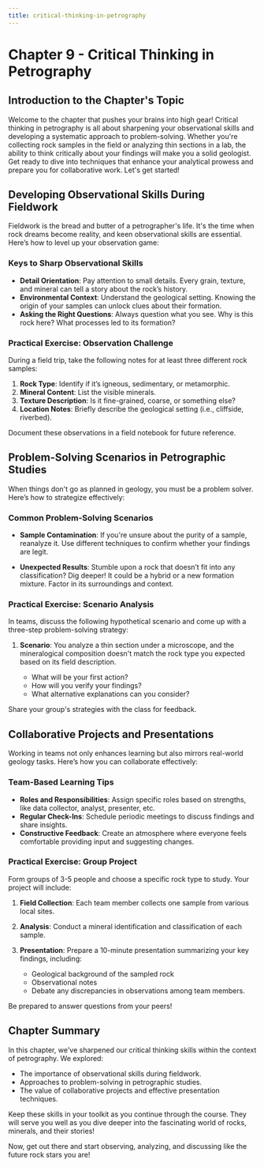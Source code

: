 ```yaml
---
title: critical-thinking-in-petrography
---
```


# Chapter 9 - Critical Thinking in Petrography

## Introduction to the Chapter's Topic

Welcome to the chapter that pushes your brains into high gear! Critical thinking in petrography is all about sharpening your observational skills and developing a systematic approach to problem-solving. Whether you're collecting rock samples in the field or analyzing thin sections in a lab, the ability to think critically about your findings will make you a solid geologist. Get ready to dive into techniques that enhance your analytical prowess and prepare you for collaborative work. Let's get started!

## Developing Observational Skills During Fieldwork

Fieldwork is the bread and butter of a petrographer's life. It's the time when rock dreams become reality, and keen observational skills are essential. Here’s how to level up your observation game:

### Keys to Sharp Observational Skills

- **Detail Orientation**: Pay attention to small details. Every grain, texture, and mineral can tell a story about the rock’s history.
- **Environmental Context**: Understand the geological setting. Knowing the origin of your samples can unlock clues about their formation.
- **Asking the Right Questions**: Always question what you see. Why is this rock here? What processes led to its formation?

### Practical Exercise: Observation Challenge

During a field trip, take the following notes for at least three different rock samples:

1. **Rock Type**: Identify if it’s igneous, sedimentary, or metamorphic.
2. **Mineral Content**: List the visible minerals.
3. **Texture Description**: Is it fine-grained, coarse, or something else?
4. **Location Notes**: Briefly describe the geological setting (i.e., cliffside, riverbed).

Document these observations in a field notebook for future reference.

## Problem-Solving Scenarios in Petrographic Studies

When things don't go as planned in geology, you must be a problem solver. Here’s how to strategize effectively:

### Common Problem-Solving Scenarios

- **Sample Contamination**: If you're unsure about the purity of a sample, reanalyze it. Use different techniques to confirm whether your findings are legit.
  
- **Unexpected Results**: Stumble upon a rock that doesn’t fit into any classification? Dig deeper! It could be a hybrid or a new formation mixture. Factor in its surroundings and context.

### Practical Exercise: Scenario Analysis

In teams, discuss the following hypothetical scenario and come up with a three-step problem-solving strategy:

1. **Scenario**: You analyze a thin section under a microscope, and the mineralogical composition doesn't match the rock type you expected based on its field description.

   - What will be your first action?
   - How will you verify your findings?
   - What alternative explanations can you consider?

Share your group's strategies with the class for feedback.

## Collaborative Projects and Presentations

Working in teams not only enhances learning but also mirrors real-world geology tasks. Here’s how you can collaborate effectively:

### Team-Based Learning Tips

- **Roles and Responsibilities**: Assign specific roles based on strengths, like data collector, analyst, presenter, etc.
- **Regular Check-Ins**: Schedule periodic meetings to discuss findings and share insights.
- **Constructive Feedback**: Create an atmosphere where everyone feels comfortable providing input and suggesting changes.

### Practical Exercise: Group Project

Form groups of 3-5 people and choose a specific rock type to study. Your project will include:

1. **Field Collection**: Each team member collects one sample from various local sites.
2. **Analysis**: Conduct a mineral identification and classification of each sample.
3. **Presentation**: Prepare a 10-minute presentation summarizing your key findings, including:

   - Geological background of the sampled rock
   - Observational notes
   - Debate any discrepancies in observations among team members.

Be prepared to answer questions from your peers!

## Chapter Summary

In this chapter, we've sharpened our critical thinking skills within the context of petrography. We explored:

- The importance of observational skills during fieldwork.
- Approaches to problem-solving in petrographic studies.
- The value of collaborative projects and effective presentation techniques.

Keep these skills in your toolkit as you continue through the course. They will serve you well as you dive deeper into the fascinating world of rocks, minerals, and their stories! 

Now, get out there and start observing, analyzing, and discussing like the future rock stars you are!
